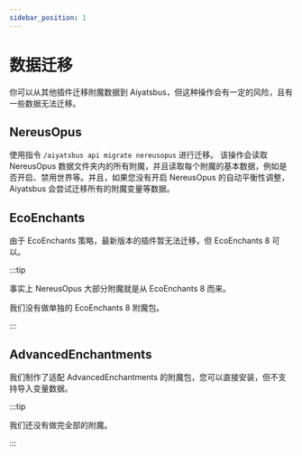 ```yaml
---
sidebar_position: 1
---
```


# 数据迁移

你可以从其他插件迁移附魔数据到 Aiyatsbus，但这种操作会有一定的风险，且有一些数据无法迁移。

## NereusOpus

使用指令 `/aiyatsbus api migrate nereusopus` 进行迁移。
该操作会读取 NereusOpus 数据文件夹内的所有附魔，并且读取每个附魔的基本数据，例如是否开启、禁用世界等。并且，如果您没有开启 NereusOpus 的自动平衡性调整，Aiyatsbus 会尝试迁移所有的附魔变量等数据。

## EcoEnchants

由于 EcoEnchants 策略，最新版本的插件暂无法迁移，但 EcoEnchants 8 可以。

:::tip

事实上 NereusOpus 大部分附魔就是从 EcoEnchants 8 而来。

我们没有做单独的 EcoEnchants 8 附魔包。

:::

## AdvancedEnchantments

我们制作了适配 AdvancedEnchantments 的附魔包，您可以直接安装，但不支持导入变量数据。

:::tip

我们还没有做完全部的附魔。

:::
